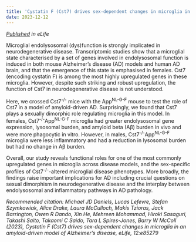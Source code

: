 ```yaml
---
title: 'Cystatin F (Cst7) drives sex-dependent changes in microglia in an amyloid-driven model of Alzheimer’s disease'
date: 2023-12-12
---
```


_[Published](https://elifesciences.org/articles/85279) in eLife_

Microglial endolysosomal (dys)function is strongly implicated in neurodegenerative disease. Transcriptomic studies show that a microglial state characterised by a set of genes involved in endolysosomal function is induced in both mouse Alzheimer’s disease (AD) models and human AD brain, and that the emergence of this state is emphasised in females. Cst7 (encoding cystatin F) is among the most highly upregulated genes in these microglia. However, despite such striking and robust upregulation, the function of Cst7 in neurodegenerative disease is not understood. 

Here, we crossed Cst7<sup>-/-</sup> mice with the App<sup>NL-G-F</sup> mouse to test the role of Cst7 in a model of amyloid-driven AD. Surprisingly, we found that Cst7 plays a sexually dimorphic role regulating microglia in this model. In females, Cst7<sup>-/-</sup>App<sup>NL-G-F</sup> microglia had greater endolysosomal gene expression, lysosomal burden, and amyloid beta (Aβ) burden in vivo and were more phagocytic in vitro. However, in males, Cst7<sup>-/-</sup>App<sup>NL-G-F</sup> microglia were less inflammatory and had a reduction in lysosomal burden but had no change in Aβ burden. 

Overall, our study reveals functional roles for one of the most commonly upregulated genes in microglia across disease models, and the sex-specific profiles of Cst7<sup>-/-</sup>-altered microglial disease phenotypes. More broadly, the findings raise important implications for AD including crucial questions on sexual dimorphism in neurodegenerative disease and the interplay between endolysosomal and inflammatory pathways in AD pathology.

_Recommended citation: Michael JD Daniels, Lucas Lefevre, Stefan Szymkowiak, Alice Drake, Laura McCulloch, Makis Tzioras, Jack Barrington, Owen R Dando, Xin He, Mehreen Mohammad, Hiroki Sasaguri, Takashi Saito, Takaomi C Saido, Tara L Spires-Jones, Barry W McColl (2023), Cystatin F (Cst7) drives sex-dependent changes in microglia in an amyloid-driven model of Alzheimer’s disease, eLife, 12:e85279_
